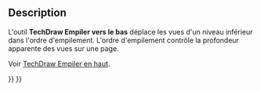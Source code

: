 <languages/>

{{Docnav/fr
|[[TechDraw_StackUp/fr|Empiler vers le haut]]
|[[TechDraw_Dimension/fr|Cote]]
|[[TechDraw_Workbench/fr|Atelier TechDraw]]
|IconL=TechDraw_StackUp.svg
|IconR=TechDraw_Dimension.svg
|IconC=Workbench_TechDraw.svg
}}

{{GuiCommand/fr
|Name=TechDraw StackDown
|Name/fr=TechDraw Empiler vers le bas
|MenuLocation=TechDraw → Empiler → Déplacer la vue vers le bas d'un niveau
|Workbenches=[[TechDraw_Workbench/fr|TechDraw]]
|Shortcut=
|Version=0.21
|SeeAlso=[[TechDraw_StackTop/fr|TechDraw Empiler en haut]], [[TechDraw_StackBottom/fr|TechDraw Empiler en bas]], [[TechDraw_StackUp/fr|TechDraw Empiler vers le haut]]
}}

== Description ==

L'outil '''TechDraw Empiler vers le bas''' déplace les vues d'un niveau inférieur dans l'ordre d'empilement. L'ordre d'empilement contrôle la profondeur apparente des vues sur une page.

Voir [[TechDraw_StackTop/fr|TechDraw Empiler en haut]].


{{Docnav/fr
|[[TechDraw_StackUp/fr|Empiler vers le haut]]
|[[TechDraw_Dimension/fr|Cote]]
|[[TechDraw_Workbench/fr|Atelier TechDraw]]
|IconL=TechDraw_StackUp.svg
|IconR=TechDraw_Dimension.svg
|IconC=Workbench_TechDraw.svg
}}

{{TechDraw_Tools_navi{{#translation:}}}}
{{Userdocnavi{{#translation:}}}}
